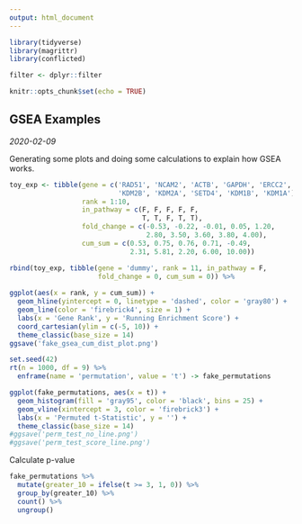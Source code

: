 ```yaml
---
output: html_document
---
```


```r
library(tidyverse)
library(magrittr)
library(conflicted)

filter <- dplyr::filter

knitr::opts_chunk$set(echo = TRUE)
```

## GSEA Examples
*2020-02-09*

Generating some plots and doing some calculations to explain how GSEA works.

```r
toy_exp <- tibble(gene = c('RAD51', 'NCAM2', 'ACTB', 'GAPDH', 'ERCC2',
                           'KDM2B', 'KDM2A', 'SETD4', 'KDM1B', 'KDM1A'),
                  rank = 1:10,
                  in_pathway = c(F, F, F, F, F,
                                 T, T, F, T, T),
                  fold_change = c(-0.53, -0.22, -0.01, 0.05, 1.20,
                                  2.80, 3.50, 3.60, 3.80, 4.00),
                  cum_sum = c(0.53, 0.75, 0.76, 0.71, -0.49, 
                              2.31, 5.81, 2.20, 6.00, 10.00))
```

```r
rbind(toy_exp, tibble(gene = 'dummy', rank = 11, in_pathway = F, 
                      fold_change = 0, cum_sum = 0)) %>%
  
ggplot(aes(x = rank, y = cum_sum)) +
  geom_hline(yintercept = 0, linetype = 'dashed', color = 'gray80') +
  geom_line(color = 'firebrick4', size = 1) +
  labs(x = 'Gene Rank', y = 'Running Enrichment Score') +
  coord_cartesian(ylim = c(-5, 10)) +
  theme_classic(base_size = 14)
ggsave('fake_gsea_cum_dist_plot.png')
```

```r
set.seed(42)
rt(n = 1000, df = 9) %>%
  enframe(name = 'permutation', value = 't') -> fake_permutations
```

```r
ggplot(fake_permutations, aes(x = t)) +
  geom_histogram(fill = 'gray95', color = 'black', bins = 25) +
  geom_vline(xintercept = 3, color = 'firebrick3') +
  labs(x = 'Permuted t-Statistic', y = '') +
  theme_classic(base_size = 14)
#ggsave('perm_test_no_line.png')
#ggsave('perm_test_score_line.png')
```

Calculate p-value

```r
fake_permutations %>%
  mutate(greater_10 = ifelse(t >= 3, 1, 0)) %>%
  group_by(greater_10) %>%
  count() %>%
  ungroup()
```









